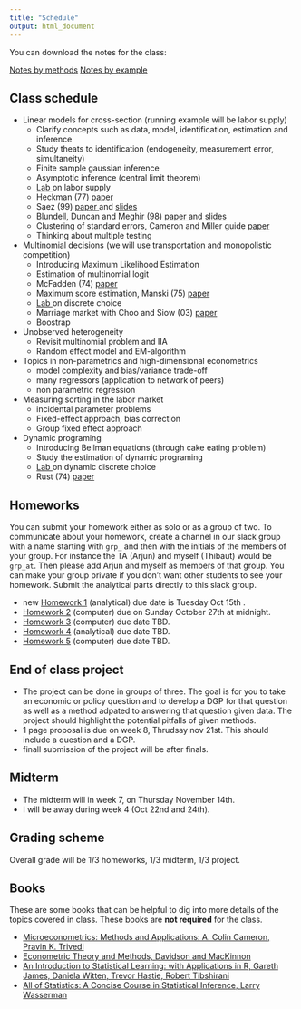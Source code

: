 ```yaml
---
title: "Schedule"
output: html_document
---
```


You can download the notes for the class:

<a class="btn btn-warning" href="pdf/econ-21130-notes.pdf" role="button">Notes by methods</a> <a class="btn btn-success" href="pdf/econ-21130-applied.pdf" role="button">Notes by example</a>
 
## Class schedule

  - Linear models for cross-section (running example will be labor supply) 
    - Clarify concepts such as data, model, identification, estimation and inference <i class="fas fa-check"></i>
    - Study theats to identification  (endogeneity, measurement error, simultaneity)
    - Finite sample gaussian inference <i class="fas fa-check"></i>
    - Asymptotic inference (central limit theorem) <i class="fas fa-check"></i>
    - [Lab <i class="fa fa-external-link" aria-hidden="true"></i>](lab-labor-supply.html) on labor supply  <i class="fas fa-check"></i>
    - Heckman (77)  [paper <i class="fa fa-external-link" aria-hidden="true"></i>](http://www.nber.org/papers/w0172) <i class="fas fa-check"></i>
    - Saez (99) [paper <i class="fa fa-external-link" aria-hidden="true"></i>](https://eml.berkeley.edu/~saez/saezAEJ10bunching.pdf) and [slides <i class="fa fa-download" aria-hidden="true"></i> ](pdf/slides-laborsupply-kink-ug.pdf) <i class="fas fa-check"></i>
    - Blundell, Duncan and Meghir (98) [paper <i class="fa fa-external-link" aria-hidden="true"></i>](https://www.jstor.org/stable/2999575) and [slides <i class="fa fa-download" aria-hidden="true"></i> ](pdf/slides-laborsupply-bdm-ug.pdf)
    - Clustering of standard errors, Cameron and Miller guide [paper <i class="fa fa-external-link" aria-hidden="true"></i>](http://cameron.econ.ucdavis.edu/research/Cameron_Miller_JHR_2015_February.pdf)
    - Thinking about multiple testing
  - Multinomial decisions (we will use transportation and monopolistic competition)
    - Introducing Maximum Likelihood Estimation
    - Estimation of multinomial logit
    - McFadden (74) [paper <i class="fa fa-external-link" aria-hidden="true"></i>](https://www.sciencedirect.com/science/article/pii/0047272774900036)
    - Maximum score estimation, Manski (75) [paper <i class="fa fa-external-link" aria-hidden="true"></i>](https://www.sciencedirect.com/science/article/pii/0304407675900329)
    - [Lab <i class="fa fa-external-link" aria-hidden="true"></i>](lab-labor-supply.html) on discrete choice 
    - Marriage market with Choo and Siow (03) [paper <i class="fa fa-external-link" aria-hidden="true"></i>](http://homes.chass.utoronto.ca/~siow/papers/who_marries_whom.pdf)
    - Boostrap
  - Unobserved heterogeneity
    - Revisit multinomial problem and IIA 
    - Random effect model and EM-algorithm
  - Topics in non-parametrics and high-dimensional econometrics
    - model complexity and bias/variance trade-off
    - many regressors (application to network of peers)
    - non parametric regression
  - Measuring sorting in the labor market
    - incidental parameter problems
    - Fixed-effect approach, bias correction
    - Group fixed effect approach
  - Dynamic programing 
    - Introducing Bellman equations (through cake eating problem)
    - Study the estimation of dynamic programing 
    - [Lab <i class="fa fa-external-link" aria-hidden="true"></i>](lab-labor-supply.html) on dynamic discrete choice 
    - Rust (74) [paper <i class="fa fa-external-link" aria-hidden="true"></i>](http://people.hss.caltech.edu/~mshum/stats/rust.pdf)

## Homeworks

You can submit your homework either as solo or as a group of two. To communicate about your homework, create a channel in our slack group with a name starting with `grp_` and then with the initials of the members of your group. For instance the TA (Arjun) and myself (Thibaut) would be `grp_at`. Then please add Arjun and myself as members of that group. You can make your group private if you don't want other students to see your homework. Submit the analytical parts directly to this slack group.

<!-- To submit your answers to computational homeworks. Please create a `git` repository (you can make it private), and add the RA and myself as contributor (in the case of private), or just share the URL with us if you choose to make the repo public. You can create your repository on [github](http://github.com) or [bitbucket](htpp://bitbucket.org), your choice! -->

 - <span class="label label-warning">new</span> [Homework 1](pdf/hw1_f19.pdf) (analytical) due date is Tuesday Oct 15th . 
 - [Homework 2](hw-lsupply.html) (computer) due on Sunday October 27th at midnight. 
 - [Homework 3](hw-inference.html) (computer) due date TBD. 
 - [Homework 4](pdf/hw4_w18.pdf) (analytical) due date TBD. 
 - [Homework 5](hw-hetero.html) (computer) due date TBD. 
 
## End of class project

 - The project can be done in groups of three. The goal is for you to take an economic or policy question and to develop a DGP for that question as well as a method adpated to answering that question given data. The project should highlight the potential pitfalls of given methods. 
 - 1 page proposal is due on week 8, Thrudsay nov 21st. This should include a question and a DGP.
 - finall submission of the project will be after finals.

## Midterm

 - The <span class="label label-warning">midterm</span> will in week 7, on Thursday November 14th.
 - I will be away during week 4 (Oct 22nd and 24th).

## Grading scheme

Overall grade will be 1/3 homeworks, 1/3 midterm, 1/3 project.

## Books

These are some books that can be helpful to dig into more details of the topics covered in class. These books are __not required__ for the class.

 - [Microeconometrics: Methods and Applications: A. Colin Cameron, Pravin K. Trivedi](https://www.amazon.com/Microeconometrics-Methods-Applications-Colin-Cameron/dp/0521848059)
 - [Econometric Theory and Methods, Davidson and MacKinnon](https://www.amazon.com/Econometric-Theory-Methods-Russell-Davidson/dp/0195123727)
 - [An Introduction to Statistical Learning: with Applications in R, Gareth James, Daniela Witten, Trevor Hastie, Robert Tibshirani](https://www.amazon.com/Introduction-Statistical-Learning-Applications-Statistics/dp/1461471370)
 - [All of Statistics: A Concise Course in Statistical Inference, Larry Wasserman](https://www.amazon.com/All-Statistics-Statistical-Inference-Springer/dp/0387402721/ref=sr_1_1?keywords=all+of+statistics&qid=1571320533&s=books&sr=1-1)
